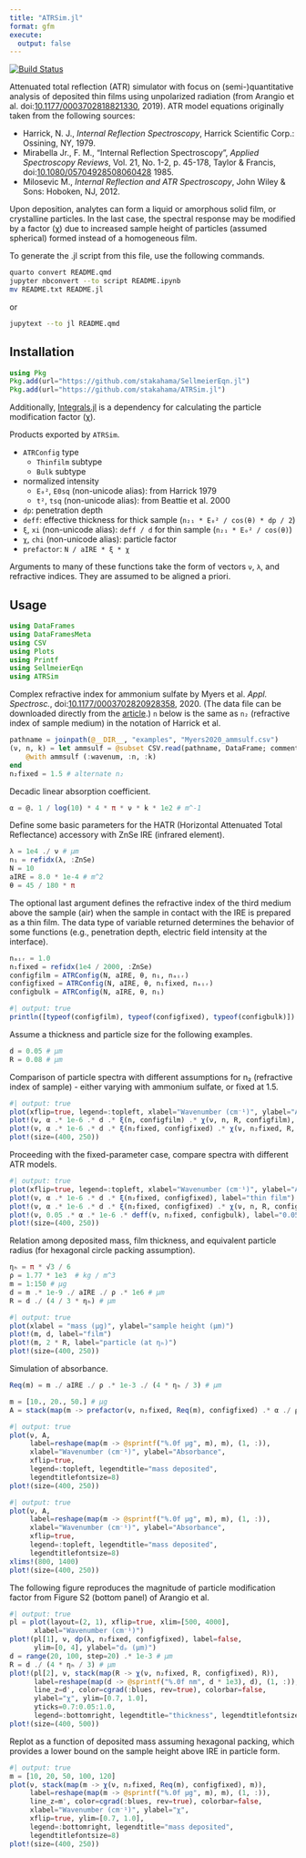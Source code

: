 ```yaml
---
title: "ATRSim.jl"
format: gfm
execute:
  output: false
---
```



[![Build Status](https://github.com/stakahama/ATRSim.jl/actions/workflows/CI.yml/badge.svg?branch=main)](https://github.com/stakahama/ATRSim.jl/actions/workflows/CI.yml?query=branch%3Amain)

Attenuated total reflection (ATR) simulator with focus on (semi-)quantitative analysis of deposited thin films using unpolarized radiation (from Arangio et al. doi:[10.1177/0003702818821330](https://doi.org/10.1177/0003702818821330), 2019). ATR model equations originally taken from the following sources:

- Harrick, N. J., *Internal Reflection Spectroscopy*, Harrick Scientific Corp.: Ossining, NY, 1979.
- Mirabella Jr., F. M., "Internal Reflection Spectroscopy", *Applied Spectroscopy Reviews*, Vol. 21, No. 1-2, p. 45-178, Taylor & Francis,  doi:[10.1080/05704928508060428](https://doi.org/10.1080/05704928508060428) 1985.
- Milosevic M., *Internal Reflection and ATR Spectroscopy*, John Wiley & Sons: Hoboken, NJ, 2012.

Upon deposition, analytes can form a liquid or amorphous solid film, or crystalline particles. In the last case, the spectral response may be modified by a factor (χ) due to increased sample height of particles (assumed spherical) formed instead of a homogeneous film.

To generate the .jl script from this file, use the following commands.

```bash
quarto convert README.qmd 
jupyter nbconvert --to script README.ipynb 
mv README.txt README.jl
```
or
```bash
jupytext --to jl README.qmd
```

## Installation

```julia
using Pkg
Pkg.add(url="https://github.com/stakahama/SellmeierEqn.jl")
Pkg.add(url="https://github.com/stakahama/ATRSim.jl")
```

Additionally, [Integrals.jl](https://github.com/SciML/Integrals.jl) is a dependency for calculating the particle modification factor (χ).

Products exported by `ATRSim`.

- `ATRConfig` type 
  - `Thinfilm` subtype 
  - `Bulk` subtype 
- normalized intensity
  - `E₀²`, `E0sq` (non-unicode alias): from Harrick 1979
  - `t²`, `tsq` (non-unicode alias): from Beattie et al. 2000
- `dp`: penetration depth
- `deff`: effective thickness for thick sample (`n₂₁ * E₀² / cos(θ) * dp / 2`)
- `ξ`, `xi` (non-unicode alias): `deff / d` for thin sample (`n₂₁ * E₀² / cos(θ)`)
- `χ`, `chi` (non-unicode alias): particle factor
- `prefactor`: `N / aIRE * ξ * χ`

Arguments to many of these functions take the form of vectors `ν`, `λ`, and refractive indices. They are assumed to be aligned a priori.

## Usage

```julia
using DataFrames
using DataFramesMeta
using CSV
using Plots
using Printf
using SellmeierEqn
using ATRSim
```

Complex refractive index for ammonium sulfate by Myers et al. *Appl. Spectrosc.*, doi:[10.1177/0003702820928358](https://doi.org/10.1177/0003702820928358), 2020. (The data file can be downloaded directly from the [article](https://journals.sagepub.com/doi/suppl/10.1177/0003702820928358/suppl_file/sj-pdf-1-asp-10.1177_0003702820928358.pdf).) `n` below is the same as `n₂` (refractive index of sample medium) in the notation of Harrick et al.

```julia
pathname = joinpath(@__DIR__, "examples", "Myers2020_ammsulf.csv")
(ν, n, k) = let ammsulf = @subset CSV.read(pathname, DataFrame; comment="#") @. (650 <= :wavenum <= 4000)
    @with ammsulf (:wavenum, :n, :k)
end
n₂fixed = 1.5 # alternate n₂
```

Decadic linear absorption coefficient.
```julia
α = @. 1 / log(10) * 4 * π * ν * k * 1e2 # m^-1
```

Define some basic parameters for the HATR (Horizontal Attenuated Total Reflectance) accessory with ZnSe IRE (infrared element).
```julia
λ = 1e4 ./ ν # μm
n₁ = refidx(λ, :ZnSe)
N = 10
aIRE = 8.0 * 1e-4 # m^2
θ = 45 / 180 * π
```

The optional last argument defines the refractive index of the third medium above the sample (air) when the sample in contact with the IRE is prepared as a thin film. The data type of variable returned determines the behavior of some functions (e.g., penetration depth, electric field intensity at the interface).
```julia
nₐᵢᵣ = 1.0
n₁fixed = refidx(1e4 / 2000, :ZnSe)
configfilm = ATRConfig(N, aIRE, θ, n₁, nₐᵢᵣ)
configfixed = ATRConfig(N, aIRE, θ, n₁fixed, nₐᵢᵣ)
configbulk = ATRConfig(N, aIRE, θ, n₁)
```

```julia
#| output: true
println([typeof(configfilm), typeof(configfixed), typeof(configbulk)])
```

Assume a thickness and particle size for the following examples.
```julia
d = 0.05 # μm
R = 0.08 # μm
```

Comparison of particle spectra with different assumptions for n₂ (refractive index of sample) - either varying with ammonium sulfate, or fixed at 1.5.
```julia
#| output: true
plot(xflip=true, legend=:topleft, xlabel="Wavenumber (cm⁻¹)", ylabel="Absorbance")
plot!(ν, α .* 1e-6 .* d .* ξ(n, configfilm) .* χ(ν, n, R, configfilm), label="varying n₂")
plot!(ν, α .* 1e-6 .* d .* ξ(n₂fixed, configfixed) .* χ(ν, n₂fixed, R, configfixed), label="fixed n₂")
plot!(size=(400, 250))
```

Proceeding with the fixed-parameter case, compare spectra with different ATR models.
```julia
#| output: true
plot(xflip=true, legend=:topleft, xlabel="Wavenumber (cm⁻¹)", ylabel="Absorbance")
plot!(ν, α .* 1e-6 .* d .* ξ(n₂fixed, configfixed), label="thin film")
plot!(ν, α .* 1e-6 .* d .* ξ(n₂fixed, configfixed) .* χ(ν, n, R, configfixed), label="particle")
plot!(ν, 0.05 .* α .* 1e-6 .* deff(ν, n₂fixed, configbulk), label="0.05 × bulk")
plot!(size=(400, 250))
```

Relation among deposited mass, film thickness, and equivalent particle radius (for hexagonal circle packing assumption).
```julia
ηₕ = π * √3 / 6
ρ = 1.77 * 1e3  # kg / m^3
m = 1:150 # μg
d = m .* 1e-9 ./ aIRE ./ ρ .* 1e6 # μm
R = d ./ (4 / 3 * ηₕ) # μm
```

```julia
#| output: true
plot(xlabel = "mass (μg)", ylabel="sample height (μm)")
plot!(m, d, label="film")
plot!(m, 2 * R, label="particle (at ηₕ)")
plot!(size=(400, 250))
```

Simulation of absorbance.
```julia
Req(m) = m ./ aIRE ./ ρ .* 1e-3 ./ (4 * ηₕ / 3) # μm
```
```julia
m = [10., 20., 50.] # μg
A = stack(map(m -> prefactor(ν, n₂fixed, Req(m), configfixed) .* α ./ ρ .* m .* 1e-9, m))
```

```julia
#| output: true
plot(ν, A,
     label=reshape(map(m -> @sprintf("%.0f μg", m), m), (1, :)),
     xlabel="Wavenumber (cm⁻¹)", ylabel="Absorbance",
     xflip=true,
     legend=:topleft, legendtitle="mass deposited",
     legendtitlefontsize=8)
plot!(size=(400, 250))
```

```julia
#| output: true
plot(ν, A,
     label=reshape(map(m -> @sprintf("%.0f μg", m), m), (1, :)),
     xlabel="Wavenumber (cm⁻¹)", ylabel="Absorbance",
     xflip=true,
     legend=:topleft, legendtitle="mass deposited",
     legendtitlefontsize=8)
xlims!(800, 1400)
plot!(size=(400, 250))
```

The following figure reproduces the magnitude of particle modification factor from Figure S2 (bottom panel) of Arangio et al.
```julia
#| output: true
pl = plot(layout=(2, 1), xflip=true, xlim=[500, 4000], 
      xlabel="Wavenumber (cm⁻¹)")
plot!(pl[1], ν, dp(λ, n₂fixed, configfixed), label=false,
      ylim=[0, 4], ylabel="dₚ (μm)")
d = range(20, 100, step=20) .* 1e-3 # μm
R = d ./ (4 * ηₕ / 3) # μm
plot!(pl[2], ν, stack(map(R -> χ(ν, n₂fixed, R, configfixed), R)),
      label=reshape(map(d -> @sprintf("%.0f nm", d * 1e3), d), (1, :)), 
      line_z=d', color=cgrad(:blues, rev=true), colorbar=false,
      ylabel="χ", ylim=[0.7, 1.0],
      yticks=0.7:0.05:1.0,
      legend=:bottomright, legendtitle="thickness", legendtitlefontsize=8)
plot!(size=(400, 500))
```

Replot as a function of deposited mass assuming hexagonal packing, which provides a lower bound on the sample height above IRE in particle form.
```julia
#| output: true
m = [10, 20, 50, 100, 120]
plot(ν, stack(map(m -> χ(ν, n₂fixed, Req(m), configfixed), m)),
     label=reshape(map(m -> @sprintf("%.0f μg", m), m), (1, :)),
     line_z=m', color=cgrad(:blues, rev=true), colorbar=false,
     xlabel="Wavenumber (cm⁻¹)", ylabel="χ",
     xflip=true, ylim=[0.7, 1.0],
     legend=:bottomright, legendtitle="mass deposited",
     legendtitlefontsize=8)
plot!(size=(400, 250))
```
